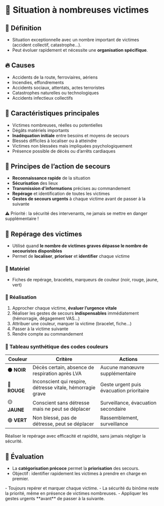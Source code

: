 
# 👥 Situation à nombreuses victimes

<Tabs>
  <TabItem value="def-causes" label="📝 Définition & causes">

  ## 📝 Définition

  - Situation exceptionnelle avec un nombre important de victimes (accident collectif, catastrophe…).
  - Peut évoluer rapidement et nécessite une **organisation spécifique**.

  ## 🔥 Causes

  - Accidents de la route, ferroviaires, aériens
  - Incendies, effondrements
  - Accidents sociaux, attentats, actes terroristes
  - Catastrophes naturelles ou technologiques
  - Accidents infectieux collectifs

  </TabItem>
  <TabItem value="caracteristiques" label="🧩 Caractéristiques">

  ## 🧩 Caractéristiques principales

  - Victimes nombreuses, réelles ou potentielles
  - Dégâts matériels importants
  - **Inadéquation initiale** entre besoins et moyens de secours
  - Blessés difficiles à localiser ou à atteindre
  - Victimes non blessées mais impliquées psychologiquement
  - Présence possible de décès ou d’arrêts cardiaques

  </TabItem>
  <TabItem value="principe" label="🚨 Principes de l’action de secours">

  ## 🚨 Principes de l’action de secours

  - **Reconnaissance rapide** de la situation
  - **Sécurisation** des lieux
  - **Transmission d’informations** précises au commandement
  - **Repérage** et identification de toutes les victimes
  - **Gestes de secours urgents** à chaque victime avant de passer à la suivante

  <Admonition type="caution">
  ⚠️ Priorité : la sécurité des intervenants, ne jamais se mettre en danger supplémentaire !
  </Admonition>

  </TabItem>
  <TabItem value="reperage" label="🔖 Repérage & code couleur">

  ## 🔖 Repérage des victimes

  - Utilisé quand **le nombre de victimes graves dépasse le nombre de secouristes disponibles**
  - Permet de **localiser**, **prioriser** et **identifier** chaque victime

  ### 🧰 Matériel

  - Fiches de repérage, bracelets, marqueurs de couleur (noir, rouge, jaune, vert)

  ### 📝 Réalisation

  1. Approcher chaque victime, **évaluer l’urgence vitale**
  2. Réaliser les gestes de secours **indispensables** immédiatement (hémorragie, dégagement VAS…)
  3. Attribuer une couleur, marquer la victime (bracelet, fiche…)
  4. Passer à la victime suivante
  5. Rendre compte au commandement

  ### 🎨 Tableau synthétique des codes couleurs

  | Couleur | Critère | Actions |
  | ------- | ------- | ------- |
  | ⚫️ **NOIR** | Décès certain, absence de respiration après LVA | Aucune manœuvre supplémentaire |
  | 🔴 **ROUGE** | Inconscient qui respire, détresse vitale, hémorragie grave | Geste urgent puis évacuation prioritaire |
  | 🟡 **JAUNE** | Conscient sans détresse mais ne peut se déplacer | Surveillance, évacuation secondaire |
  | 🟢 **VERT** | Non blessé, pas de détresse, peut se déplacer | Rassemblement, surveillance |

  <Admonition type="info">
  Réaliser le repérage avec efficacité et rapidité, sans jamais négliger la sécurité.
  </Admonition>

  </TabItem>
  <TabItem value="evaluation" label="🔎 Évaluation & à retenir">

## 🔎 Évaluation

- La **catégorisation précoce** permet la **priorisation** des secours.
- Objectif : identifier rapidement les victimes à prendre en charge en premier.

<Admonition type="tip" title="À retenir !">
- Toujours repérer et marquer chaque victime.
- La sécurité du binôme reste la priorité, même en présence de victimes nombreuses.
- Appliquer les gestes urgents **avant** de passer à la suivante.
</Admonition>

  </TabItem>
</Tabs>
